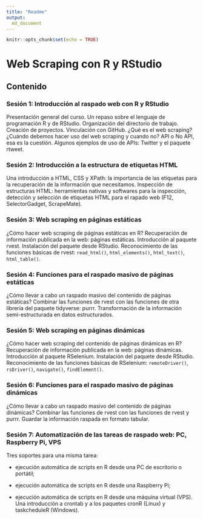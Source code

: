 ```yaml
---
title: "Readme"
output:
  md_document
---
```

  
```r
knitr::opts_chunk$set(echo = TRUE)
```

# Web Scraping con R y RStudio

## Contenido

### Sesión 1: Introducción al raspado web con R y RStudio

Presentación general del curso. Un repaso sobre el lenguaje de programación R y de RStudio. Organización del directorio de trabajo. Creación de proyectos. Vinculación con GitHub. ¿Qué es el web scraping? ¿Cuándo debemos hacer uso del web scraping y cuando no? API o No API, esa es la cuestión. Algunos ejemplos de uso de APIs: Twitter y el paquete rtweet.

### Sesión 2: Introducción a la estructura de etiquetas HTML

Una introducción a HTML, CSS y XPath: la importancia de las etiquetas para la recuperación de la información que necesitamos. Inspección de estructuras HTML: herramientas nativas y softwares para la inspección, detección y selección de etiquetas HTML para el rapado web (F12, SelectorGadget, ScrapeMate). 

### Sesión 3: Web scraping en páginas estáticas

¿Cómo hacer web scraping de páginas estáticas en R? Recuperación de información publicada en la web: páginas estáticas. Introducción al paquete rvest. Instalación del paquete desde RStudio. Reconocimiento de las funciones básicas de rvest: `read_html()`, `html_elements()`, `html_text()`, `html_table()`.

### Sesión 4: Funciones para el raspado masivo de páginas estáticas

¿Cómo llevar a cabo un raspado masivo del contenido de páginas estáticas? Combinar las funciones de rvest con las funciones de otra librería del paquete tidyverse: purrr. Transformación de la información semi-estructurada en datos estructurados.

### Sesión 5: Web scraping en páginas dinámicas

¿Cómo hacer web scraping del contenido de páginas dinámicas en R? Recuperación de información publicada en la web: páginas dinámicas. Introducción al paquete RSelenium. Instalación del paquete desde RStudio. Reconocimiento de las funciones básicas de RSelenium: `remoteDriver()`, `rsDriver()`, `navigate()`, `findElement()`.

### Sesión 6: Funciones para el raspado masivo de páginas dinámicas

¿Cómo llevar a cabo un raspado masivo del contenido de páginas dinámicas? Combinar las funciones de rvest con las funciones de rvest y purrr. Guardar la información raspada en formato tabular.

### Sesión 7: Automatización de las tareas de raspado web: PC, Raspberry Pi, VPS

Tres soportes para una misma tarea: 

- ejecución automática de scripts en R desde una PC de escritorio o portátil; 

- ejecución automática de scripts en R desde una Raspberry Pi; 

- ejecución automática de scripts en R desde una máquina virtual (VPS). Una introducción a crontab y a los paquetes cronR (Linux) y taskcheduleR (Windows).
